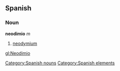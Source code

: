== Spanish == {{wikipediaAlt|neodymium}}
=== Noun ===
'''neodimio''' ''m''
# [[neodymium]]

[[Category:Spanish nouns]]
[[Category:Spanish elements]]

[[gl:Neodimio]]